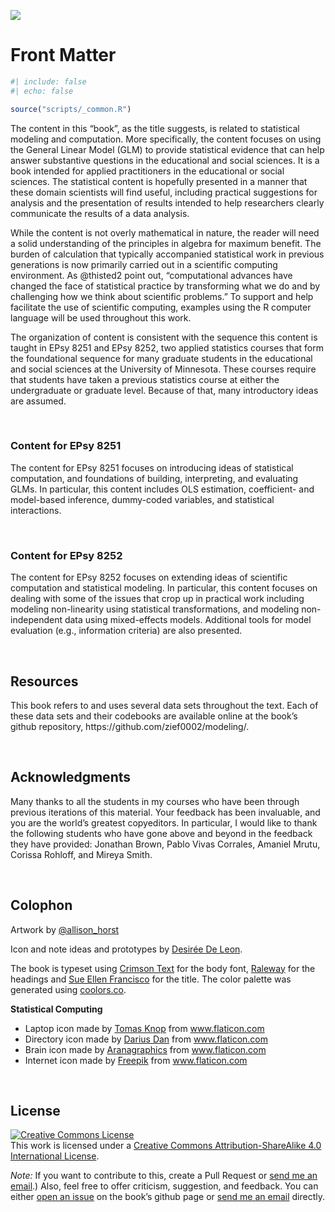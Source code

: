 <img src="figs/banner.png" class="cover"/>


# Front Matter {.unnumbered}

```r
#| include: false
#| echo: false

source("scripts/_common.R")
```

The content in this "book", as the title suggests, is related to statistical modeling and computation. More specifically, the content focuses on using the General Linear Model (GLM) to provide statistical evidence that can help answer substantive questions in the educational and social sciences. It is a book intended for applied practitioners in the educational or social sciences. The statistical content is hopefully presented in a manner that these domain scientists will find useful, including practical suggestions for analysis and the presentation of results intended to help researchers clearly communicate the results of a data analysis.

While the content is not overly mathematical in nature, the reader will need a solid understanding of the principles in algebra for maximum benefit. The burden of calculation that typically accompanied statistical work in previous generations is now primarily carried out in a scientific computing environment. As @thisted2 point out, "computational advances have changed the face of statistical practice by transforming what we do and by challenging how we think about scientific problems." To support and help facilitate the use of scientific computing, examples using the R computer language will be used throughout this work. 

The organization of content is consistent with the sequence this content is taught in EPsy 8251 and EPsy 8252, two applied statistics courses that form the foundational sequence for many graduate students in the educational and social sciences at the University of Minnesota. These courses require that students have taken a previous statistics course at either the undergraduate or graduate level. Because of that, many introductory ideas are assumed. 

<br />


### Content for EPsy 8251

The content for EPsy 8251 focuses on introducing ideas of statistical computation, and foundations of building, interpreting, and evaluating GLMs. In particular, this content includes OLS estimation, coefficient- and model-based inference, dummy-coded variables, and statistical interactions.


<br />


### Content for EPsy 8252

The content for EPsy 8252 focuses on extending ideas of scientific computation and statistical modeling. In particular, this content focuses on dealing with some of the issues that crop up in practical work including modeling non-linearity using statistical transformations, and modeling non-independent data using mixed-effects models. Additional tools for model evaluation (e.g., information criteria) are also presented.


<br />


## Resources

This book refers to and uses several data sets throughout the text. Each of these data sets and their codebooks are available online at the book's github repository, https://github.com/zief0002/modeling/. 



<br />


## Acknowledgments

Many thanks to all the students in my courses who have been through previous iterations of this material. Your feedback has been invaluable, and you are the world's greatest copyeditors. In particular, I would like to thank the following students who have gone above and beyond in the feedback they have provided: Jonathan Brown, Pablo Vivas Corrales, Amaniel Mrutu, Corissa Rohloff, and Mireya Smith.

<br />


## Colophon

Artwork by [&commat;allison_horst](https://twitter.com/allison_horst)

Icon and note ideas and prototypes by [Desirée De Leon](http://desiree.rbind.io/).

The book is typeset using [Crimson Text](https://fonts.google.com/specimen/Crimson+Text) for the body font, [Raleway](https://fonts.google.com/specimen/Raleway) for the headings and [Sue Ellen Francisco](https://fonts.google.com/specimen/Sue+Ellen+Francisco) for the title. The color palette was generated using [coolors.co](https://coolors.co/).

**Statistical Computing**

- Laptop icon made by [Tomas Knop](https://www.flaticon.com/authors/tomas-knop) from [www.flaticon.com](https://www.flaticon.com/)
- Directory icon made by [Darius Dan](https://www.flaticon.com/authors/darius-dan) from [www.flaticon.com](https://www.flaticon.com/)
- Brain icon made by [Aranagraphics](https://www.flaticon.com/authors/aranagraphics) from [www.flaticon.com](https://www.flaticon.com/)
- Internet icon made by [Freepik](https://www.flaticon.com/authors/freepik) from [www.flaticon.com](https://www.flaticon.com/)

<br />


## License

<a rel="license" href="http://creativecommons.org/licenses/by-sa/4.0/"><img src="https://i.creativecommons.org/l/by-sa/4.0/88x31.png" alt="Creative Commons License" class="center-image" style="border-width:0"/></a><br />This work is licensed under a <a rel="license" href="http://creativecommons.org/licenses/by-sa/4.0/">Creative Commons Attribution-ShareAlike 4.0 International License</a>.

*Note:* If you want to contribute to this, create a Pull Request or [send me an email](mailto: zief0002@umn.edu).) Also, feel free to offer criticism, suggestion, and feedback. You can either [open an issue](https://github.com/zief0002/modeling/issues) on the book's github page or [send me an email](mailto: zief0002@umn.edu) directly.

